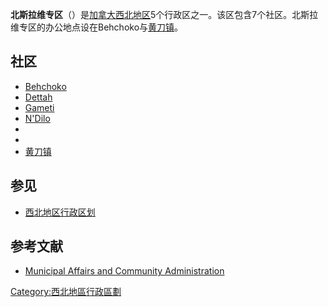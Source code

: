 '''北斯拉维专区'''（{{lang-en|'''North Slave Region'''}}）是[[加拿大|加拿大]][[西北地区_(加拿大)|西北地区]]5个行政区之一。该区包含7个社区。北斯拉维专区的办公地点设在Behchoko与[[黄刀镇|黄刀镇]]。

== 社区 ==
* [[Behchoko|Behchoko]]
* [[Dettah|Dettah]]
* [[Gameti|Gameti]]
* [[N'Dilo|N'Dilo]]
* {{le|魏威提|Wekweeti}}
* {{le|華提|Whatì}}
* [[黄刀镇|黄刀镇]]

==参见==
*[[西北地区行政区划|西北地区行政区划]]

==参考文献==
*[https://web.archive.org/web/20120824123342/http://www.maca.gov.nt.ca/about/regions/index.html Municipal Affairs and Community Administration]

[[Category:西北地區行政區劃|Category:西北地區行政區劃]]